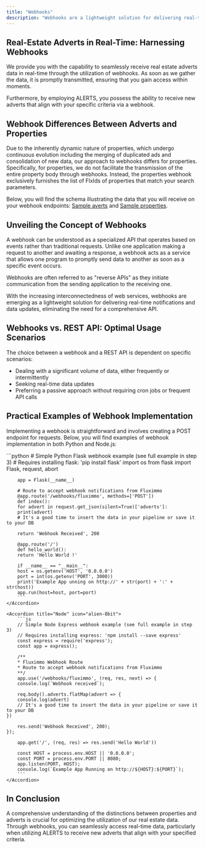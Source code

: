 ```yaml
---
title: "Webhooks"
description: "Webhooks are a lightweight solution for delivering real-time notifications and data updates, eliminating the need for a comprehensive API."
---
```


## Real-Estate Adverts in Real-Time: Harnessing Webhooks

We provide you with the capability to seamlessly receive real estate adverts data in real-time through the utilization of webhooks. As soon as we gather the data, it is promptly transmitted, ensuring that you gain access within moments.

Furthermore, by employing ALERTS, you possess the ability to receive new adverts that align with your specific criteria via a webhook.

## Webhook Differences Between Adverts and Properties

Due to the inherently dynamic nature of properties, which undergo continuous evolution including the merging of duplicated ads and consolidation of new data, our approach to webhooks differs for properties. Specifically, for properties, we do not facilitate the transmission of the entire property body through webhooks. Instead, the properties webhook exclusively furnishes the list of FlxIds of properties that match your search parameters.

Below, you will find the schema illustrating the data that you will receive on your webhook endpoints: [Sample averts](/api-v2-reference/sample-adverts/sample-advert-webhook-body) and [Sample properties](/api-v2-reference/sample-properties/sample-properties-webhook-body).

## Unveiling the Concept of Webhooks

A webhook can be understood as a specialized API that operates based on events rather than traditional requests. Unlike one application making a request to another and awaiting a response, a webhook acts as a service that allows one program to promptly send data to another as soon as a specific event occurs.

Webhooks are often referred to as "reverse APIs" as they initiate communication from the sending application to the receiving one.

With the increasing interconnectedness of web services, webhooks are emerging as a lightweight solution for delivering real-time notifications and data updates, eliminating the need for a comprehensive API.

## Webhooks vs. REST API: Optimal Usage Scenarios

The choice between a webhook and a REST API is dependent on specific scenarios:

- Dealing with a significant volume of data, either frequently or intermittently
- Seeking real-time data updates
- Preferring a passive approach without requiring cron jobs or frequent API calls

## Practical Examples of Webhook Implementation

Implementing a webhook is straightforward and involves creating a POST endpoint for requests. Below, you will find examples of webhook implementation in both Python and Node.js:

<AccordionGroup>
    <Accordion title="Python" icon="alien-8bit">
        ```python
        # Simple Python Flask webhook example (see full example in step 3)
        # Requires installing flask: 'pip install flask'
        import os
        from flask import Flask, request, abort

        app = Flask(__name__)

        # Route to accept webhook notifications from Fluximmo
        @app.route('/webhooks/fluximmo', methods=['POST'])
        def index():
        for advert in request.get_json(silent=True)['adverts']:
        print(advert)
        # It's a good time to insert the data in your pipeline or save it to your DB

        return 'Webhook Received', 200

        @app.route('/')
        def hello_world():
        return 'Hello World !'

        if __name__ == "__main__":
        host = os.getenv('HOST', '0.0.0.0')
        port = int(os.getenv('PORT', 3000))
        print('Example App unning on http://' + str(port) + ':' + str(host))
        app.run(host=host, port=port)
        ```
    </Accordion>

    <Accordion title="Node" icon="alien-8bit">
        ```js
        // Simple Node Express webhook example (see full example in step 3)
        // Requires installing express: 'npm install --save express'
        const express = require('express');
        const app = express();

        /**
        * Fluximmo Webhook Route
        * Route to accept webhook notifications from Fluximmo
        **/
        app.use('/webhooks/fluximmo', (req, res, next) => {
        console.log(`Webhook received`);

        req.body().adverts.flatMap(advert => {
        console.log(advert)
        // It's a good time to insert the data in your pipeline or save it to your DB
    })

        res.send('Webhook Received', 200);
    });

        app.get('/', (req, res) => res.send('Hello World'))

        const HOST = process.env.HOST || '0.0.0.0';
        const PORT = process.env.PORT || 8080;
        app.listen(PORT, HOST);
        console.log(`Example App Running on http://${HOST}:${PORT}`);
        ```
    </Accordion>
</AccordionGroup>

## In Conclusion

A comprehensive understanding of the distinctions between properties and adverts is crucial for optimizing the utilization of our real estate data. Through webhooks, you can seamlessly access real-time data, particularly when utilizing ALERTS to receive new adverts that align with your specified criteria.